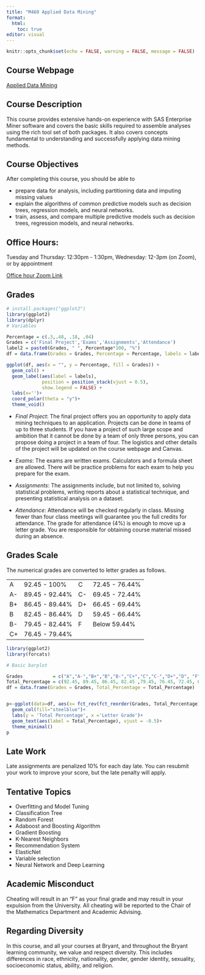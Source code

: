 ```yaml
---
title: "M460 Applied Data Mining"
format: 
  html:
    toc: true
editor: visual
---
```


```r
knitr::opts_chunk$set(echo = FALSE, warning = FALSE, message = FALSE)
```

## Course Webpage

[Applied Data Mining](https://bryantstats.github.io/math460/)

## Course Description

This course provides extensive hands-on experience with SAS Enterprise Miner software and covers the basic skills required to assemble analyses using the rich tool set of both packages. It also covers concepts fundamental to understanding and successfully applying data mining methods.

## Course Objectives

After completing this course, you should be able to

- prepare data for analysis, including partitioning data and imputing missing values
- explain the algorithms of common predictive models such as decision trees,
regression models, and neural networks.
- train, assess, and compare multiple predictive models such as decision trees,
regression models, and neural networks.

## Office Hours:

Tuesday and Thursday: 12:30pm - 1:30pm, Wednesday: 12-3pm (on Zoom), or by appointment 

[Office hour Zoom Link](https://bryant.zoom.us/j/4419675207)

## Grades

```r
# install.packages("ggplot2")
library(ggplot2)
library(dplyr)
# Variables

Percentage = c(.3,.48, .18, .04)
Grades = c('Final Project','Exams','Assignments','Attendance')
label2 = paste0(Grades, " ", Percentage*100, "%")
df = data.frame(Grades = Grades, Percentage = Percentage, labels = label2)

ggplot(df, aes(x = "", y = Percentage, fill = Grades)) +
  geom_col() +
  geom_label(aes(label = labels),
             position = position_stack(vjust = 0.5),
             show.legend = FALSE) +
  labs(x='')+
  coord_polar(theta = "y")+
  theme_void()
```

- *Final Project*: The final project offers you an opportunity to apply data mining techniques to an application. Projects can be done in teams of up to three students. If you have a project of such large scope and ambition that it cannot be done by a team of only three persons, you can propose doing a project in a team of four. The logistics and other details of the project will be updated on the course webpage and Canvas. 

- *Exams*: The exams are written exams. Calculators and a formula sheet are allowed. There will be practice problems for each exam to help you prepare for the exam. 

- *Assignments*: The assignments include, but not limited to, solving statistical problems, writing reports about a statistical technique, and presenting statistical analysis on a dataset.  

- *Attendance*: Attendance will be checked regularly in class. Missing fewer than four class meetings will guarantee you the full credits for attendance.  The grade for attendance (4%) is enough to move up a letter grade. You are responsible for obtaining course material missed during an absence. 

## Grades Scale

The numerical grades are converted to letter grades as follows.

|     |                |     |                |
|-----|----------------|-----|----------------|
| A   | 92.45 - 100%   | C   | 72.45 - 76.44% |
| A-  | 89.45 - 92.44% | C-  | 69.45 - 72.44% |
| B+  | 86.45 - 89.44% | D+  | 66.45 - 69.44% |
| B   | 82.45 - 86.44% | D   | 59.45 - 66.44% |
| B-  | 79.45 - 82.44% | F   | Below 59.44%   |
| C+  | 76.45 - 79.44% |     |                |

```r
library(ggplot2)
library(forcats)

# Basic barplot

Grades           = c("A","A-","B+","B","B-","C+","C","C-","D+","D", "F")
Total_Percentage = c(92.45, 89.45, 86.45, 82.45 ,79.45, 76.45, 72.45, 69.45, 66.45, 59.45, 0)
df = data.frame(Grades = Grades, Total_Percentage = Total_Percentage)


p<-ggplot(data=df, aes(x= fct_rev(fct_reorder(Grades, Total_Percentage)), y=Total_Percentage)) +
  geom_col(fill="steelblue")+
  labs(y = 'Total Percentage', x ='Letter Grade')+
  geom_text(aes(label = Total_Percentage), vjust = -0.5)+
  theme_minimal()
p

```

## Late Work  

Late assignments are penalized 10% for each day late. You can resubmit your work to improve your score, but the late penalty will apply.  


## Tentative Topics

- Overfitting and Model Tuning
- Classification Tree
- Random Forest
- Adaboost and Boosting Algorithm
- Gradient Boosting
- K-Nearest Neighbors
- Recommendation System
- ElasticNet
- Variable selection
- Neural Network and Deep Learning 

## Academic Misconduct

Cheating will result in an "F" as your final grade and may result in your expulsion from the University. All cheating will be reported to the Chair of the Mathematics Department and Academic Advising.

## Regarding Diversity

In this course, and all your courses at Bryant, and throughout the Bryant learning community, we value and respect diversity. This includes differences in race, ethnicity, nationality, gender, gender identity, sexuality, socioeconomic status, ability, and religion.
